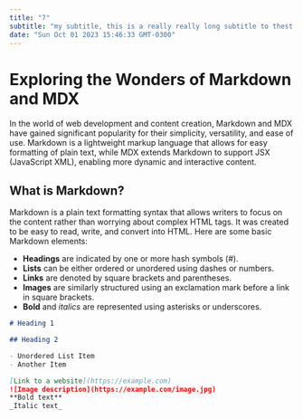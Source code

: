 ```yaml
---
title: "7"
subtitle: "my subtitle, this is a really really long subtitle to thest the space it can occoupe. lets say it occoups 2 lines!"
date: "Sun Oct 01 2023 15:46:33 GMT-0300"
---
```


# Exploring the Wonders of Markdown and MDX

In the world of web development and content creation, Markdown and MDX have gained significant popularity for their simplicity, versatility, and ease of use. Markdown is a lightweight markup language that allows for easy formatting of plain text, while MDX extends Markdown to support JSX (JavaScript XML), enabling more dynamic and interactive content.

## What is Markdown?

Markdown is a plain text formatting syntax that allows writers to focus on the content rather than worrying about complex HTML tags. It was created to be easy to read, write, and convert into HTML. Here are some basic Markdown elements:

- **Headings** are indicated by one or more hash symbols (#).
- **Lists** can be either ordered or unordered using dashes or numbers.
- **Links** are denoted by square brackets and parentheses.
- **Images** are similarly structured using an exclamation mark before a link in square brackets.
- **Bold** and _italics_ are represented using asterisks or underscores.

```markdown
# Heading 1

## Heading 2

- Unordered List Item
- Another Item

[Link to a website](https://example.com)
![Image description](https://example.com/image.jpg)
**Bold text**
_Italic text_
```
